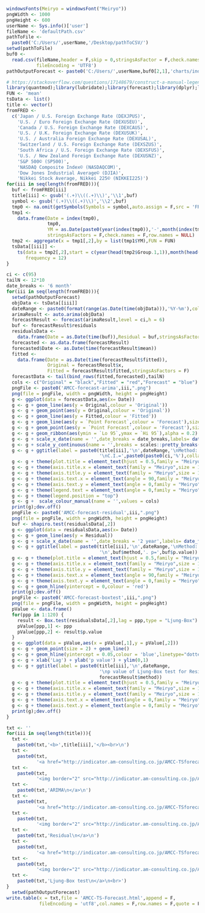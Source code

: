 ```r
windowsFonts(Meiryo = windowsFont("Meiryo"))
pngWidth <- 1000
pngHeight <- 600
userName <- Sys.info()['user']
fileName <- 'defaultPath.csv'
pathToFile <-
  paste0('C:/Users/',userName,'/Desktop/pathToCSV/')
setwd(pathToFile)
buf0 <-
  read.csv(fileName,header = F,skip = 0,stringsAsFactor = F,check.names = F,
           fileEncoding = 'UTF8')
pathOutputForecast <- paste0('C:/Users/',userName,buf0[2,1],'charts/indicator/AMCC-TSforecast/')
```

```r
# https://stackoverflow.com/questions/17148679/construct-a-manual-legend-for-a-complicated-plot
library(quantmod);library(lubridate);library(forecast);library(dplyr);library(ggplot2);library(scales)
FUN <- 'mean'
tsData <- list()
title <- vector()
fromFRED <- 
  c('Japan / U.S. Foreign Exchange Rate (DEXJPUS)',
    'U.S. / Euro Foreign Exchange Rate (DEXUSEU)',
    'Canada / U.S. Foreign Exchange Rate (DEXCAUS)',
    'U.S. / U.K. Foreign Exchange Rate (DEXUSUK)',
    'U.S. / Australia Foreign Exchange Rate (DEXUSAL)',
    'Switzerland / U.S. Foreign Exchange Rate (DEXSZUS)',
    'South Africa / U.S. Foreign Exchange Rate (DEXSFUS)',
    'U.S. / New Zealand Foreign Exchange Rate (DEXUSNZ)',
    'S&P 500© (SP500)',
    'NASDAQ Composite Index© (NASDAQCOM)',
    'Dow Jones Industrial Average© (DJIA)',
    'Nikkei Stock Average, Nikkei 225© (NIKKEI225)')
for(iii in seq(length(fromFRED))){
  buf <- fromFRED[iii]
  title[iii] <- gsub('(.+)\\((.+)\\)','\\1',buf)
  symbol <- gsub('(.+)\\((.+)\\)','\\2',buf)
  tmp0 <- na.omit(getSymbols(Symbols = symbol,auto.assign = F,src = 'FRED'))
  tmp1 <-
    data.frame(Date = index(tmp0),
               tmp0,
               YM = as.Date(paste0(year(index(tmp0)),'-',month(index(tmp0)),'-1')), 
               stringsAsFactors = F,check.names = F,row.names = NULL)
  tmp2 <- aggregate(x = tmp1[,2],by = list(tmp1$YM),FUN = FUN)
  tsData[[iii]] <- 
    ts(data = tmp2[,2],start = c(year(head(tmp2$Group.1,1)),month(head(tmp2$Group.1,1))),
       frequency = 12)
}
```

```r
ci <- c(95)
tailN <- 12*10
date_breaks <- '6 month'
for(iii in seq(length(fromFRED))){
  setwd(pathOutputForecast)
  objData <- tsData[[iii]]
  dateRange <- paste0(format(range(as.Date(time(objData))),'%Y-%m'),collapse = '~')
  arimaResult <- auto.arima(objData)
  forecastResult <- forecast(arimaResult,level = ci,h = 6)
  buf <- forecastResult$residuals
  residualsData <- 
    data.frame(Date = as.Date(time(buf)),Residual = buf,stringsAsFactors = F)
  forecasted <- as.data.frame(forecastResult)
  forecasted$Date <- as.Date(time(forecastResult$mean))
  fitted <- 
    data.frame(Date = as.Date(time(forecastResult$fitted)),
               Original = forecastResult$x,
               Fitted = forecastResult$fitted,stringsAsFactors = F)
  forecastData <- tail(bind_rows(fitted,forecasted),tailN)
  cols <- c("Original" = "black","Fitted" = "red","Forecast" = "blue")
  pngFile <- paste0('AMCC-forecast-arima',iii,".png")
  png(file = pngFile, width = pngWidth, height = pngHeight)
  g <- ggplot(data = forecastData,aes(x= Date))
  g <- g + geom_line(aes(y = Original,colour = 'Original'))
  g <- g + geom_point(aes(y = Original,colour = 'Original'))
  g <- g + geom_line(aes(y = Fitted,colour = 'Fitted'))
  g <- g + geom_line(aes(y = `Point Forecast`,colour = 'Forecast'),size = 1)
  g <- g + geom_point(aes(y = `Point Forecast`,colour = 'Forecast'),size = 1)
  g <- g + geom_ribbon(aes(ymin = `Lo 95`,ymax = `Hi 95`),alpha = 0.2)
  g <- g + scale_x_date(name = '',date_breaks = date_breaks,labels= date_format('%Y-%m'))
  g <- g + scale_y_continuous(name = '',breaks = scales::pretty_breaks(10),sec.axis = dup_axis())
  g <- g + ggtitle(label = paste0(title[iii],'\n',dateRange,'\nMethod:',forecastResult$method,
                                  '\nC.I.=',paste0(paste0(ci,'%'),collapse = ',')))
  g <- g + theme(plot.title = element_text(hjust = 0.5,family = "Meiryo",size = 20))
  g <- g + theme(axis.title.x = element_text(family = "Meiryo",size = 16)) 
  g <- g + theme(axis.title.y = element_text(family = "Meiryo",size = 16)) 
  g <- g + theme(axis.text.x = element_text(angle = 90,family = "Meiryo",size = 12,vjust = 0.5)) 
  g <- g + theme(axis.text.y = element_text(angle = 0,family = "Meiryo",size = 16))
  g <- g + theme(legend.text = element_text(angle = 0,family = "Meiryo",size = 16))
  g <- g + theme(legend.position = "top")
  g <- g +  scale_colour_manual(name = '',values = cols) 
  print(g);dev.off()
  pngFile <- paste0('AMCC-forecast-residual',iii,".png")
  png(file = pngFile, width = pngWidth, height = pngHeight)
  buf <- shapiro.test(residualsData[,2])
  g <- ggplot(data = residualsData,aes(x= Date))
  g <- g + geom_line(aes(y = Residual))
  g <- g + scale_x_date(name = '',date_breaks = '2 year',labels= date_format('%Y-%m'))
  g <- g + ggtitle(label = paste0(title[iii],'\n',dateRange,'\nMethod:',forecastResult$method,
                                  '\n',buf$method,'. p=',buf$p.value))
  g <- g + theme(plot.title = element_text(hjust = 0.5,family = "Meiryo",size = 20))
  g <- g + theme(axis.title.x = element_text(family = "Meiryo",size = 16)) 
  g <- g + theme(axis.title.y = element_text(family = "Meiryo",size = 16)) 
  g <- g + theme(axis.text.x = element_text(angle = 90,family = "Meiryo",size = 12,vjust = 0.5)) 
  g <- g + theme(axis.text.y = element_text(angle = 0,family = "Meiryo",size = 16))
  g <- g + geom_hline(yintercept = 0,colour = 'red')
  print(g);dev.off()
  pngFile <- paste0('AMCC-forecast-boxtest',iii,".png")
  png(file = pngFile, width = pngWidth, height = pngHeight)
  pValue <- data.frame()
  for(ppp in 1:120) {
    result <- Box.test(residualsData[,2],lag = ppp,type = "Ljung-Box")
    pValue[ppp,1] <- ppp
    pValue[ppp,2] <- result$p.value
  }
  g <- ggplot(data = pValue,aes(x = pValue[,1],y = pValue[,2]))
  g <- g + geom_point(size = 2) + geom_line() 
  g <- g + geom_hline(yintercept = 0.05,colour = 'blue',linetype="dotted")
  g <- g + xlab('Lag') + ylab('p value') + ylim(0,1)
  g <- g + ggtitle(label = paste0(title[iii],'\n',dateRange,
                                  '\np value of Ljung-Box test for Residual','\nMethod:',
                                  forecastResult$method))
  g <- g + theme(plot.title = element_text(hjust = 0.5,family = "Meiryo",size = 20))
  g <- g + theme(axis.title.x = element_text(family = "Meiryo",size = 16)) 
  g <- g + theme(axis.title.y = element_text(family = "Meiryo",size = 16)) 
  g <- g + theme(axis.text.x = element_text(angle = 0,family = "Meiryo",size = 12,vjust = 0.5)) 
  g <- g + theme(axis.text.y = element_text(angle = 0,family = "Meiryo",size = 16))
  print(g);dev.off()
}
```

```r
txt <- ''
for(iii in seq(length(title))){
  txt <- 
    paste0(txt,'<b>',title[iii],'</b><br>\n')
  txt <- 
    paste0(txt,
           '<a href="http://indicator.am-consulting.co.jp/AMCC-TSforecast/AMCC-forecast-arima',iii,'.png">\n')
  txt <- 
    paste0(txt,
           '<img border="2" src="http://indicator.am-consulting.co.jp/AMCC-TSforecast/AMCC-forecast-arima',iii,'.png" width="20%" />\n')
  txt <-
    paste0(txt,'ARIMA\n</a>\n')
  txt <- 
    paste0(txt,
           '<a href="http://indicator.am-consulting.co.jp/AMCC-TSforecast/AMCC-forecast-residual',iii,'.png">\n')
  txt <- 
    paste0(txt,
           '<img border="2" src="http://indicator.am-consulting.co.jp/AMCC-TSforecast/AMCC-forecast-residual',iii,'.png" width="20%" />\n')
  txt <-
    paste0(txt,'Residual\n</a>\n')
  txt <- 
    paste0(txt,
           '<a href="http://indicator.am-consulting.co.jp/AMCC-TSforecast/AMCC-forecast-boxtest',iii,'.png">\n')
  txt <- 
    paste0(txt,
           '<img border="2" src="http://indicator.am-consulting.co.jp/AMCC-TSforecast/AMCC-forecast-boxtest',iii,'.png" width="20%" />\n')
  txt <-
    paste0(txt,'Ljung-Box test\n</a>\n<br>')
}
  setwd(pathOutputForecast)
write.table(x = txt,file = 'AMCC-TS-Forecast.html',append = F,
            fileEncoding = 'utf8',col.names = F,row.names = F,quote = F)

```
